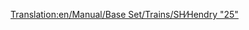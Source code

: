 [[Translation:en/Manual/Base Set/Trains/SH∕Hendry "25"]]
{{en/Manual/Base Set/Trains/Trains|Image=[[File:en/Manual/Base Set/Trains/Shhendry25.png]]
|Cost=£17,578 ($35.156)
|Speed=128 km/h (80 mph)
|Weight=72 t
|Power=1,250 hp (932 kW)
|Annual=£1,447 ($2.894)
|Designed=1962
|Lifespan=18
|Capacity=N/A
|Description=This is the first diesel engine capable of pulling heavy loads. It is weaker than the [[en/Manual/Base Set/Trains/UU '37']]; hardly better than the [[en/Manual/Base Set/Trains/Ginzu 'A4']] and inferior to the [[en/Manual/Base Set/Trains/SH '8P']]. It is best used for light or medium loads, filling the role of a "secondary workhorse", which the [[en/Manual/Base Set/Trains/Chaney 'Jubilee']] had in the beginning of the game. 
|Real-life=[http://en.wikipedia.org/wiki/British_Rail_Class_25 British Rail Class 25]
}}